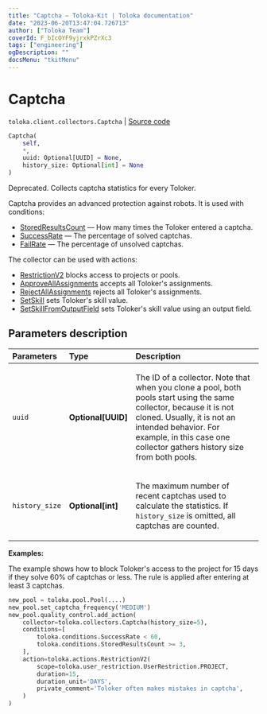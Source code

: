 ```yaml
---
title: "Captcha — Toloka-Kit | Toloka documentation"
date: "2023-06-20T13:47:04.726713"
author: ["Toloka Team"]
coverId: F_bIcOYF9yjrxkPZrXc3
tags: ["engineering"]
ogDescription: ""
docsMenu: "tkitMenu"
---
```


# Captcha

`toloka.client.collectors.Captcha` | [Source code](https://github.com/Toloka/toloka-kit/blob/v1.2.0/src/client/collectors.py#L249)

```python
Captcha(
    self,
    *,
    uuid: Optional[UUID] = None,
    history_size: Optional[int] = None
)
```

Deprecated. Collects captcha statistics for every Toloker.

Captcha provides an advanced protection against robots. It is used with conditions:
* [StoredResultsCount](/docs/toloka-kit/reference/toloka.client.conditions.StoredResultsCount) — How many times the Toloker entered a captcha.
* [SuccessRate](/docs/toloka-kit/reference/toloka.client.conditions.SuccessRate) — The percentage of solved captchas.
* [FailRate](/docs/toloka-kit/reference/toloka.client.conditions.FailRate) — The percentage of unsolved captchas.

The collector can be used with actions:
* [RestrictionV2](/docs/toloka-kit/reference/toloka.client.actions.RestrictionV2) blocks access to projects or pools.
* [ApproveAllAssignments](/docs/toloka-kit/reference/toloka.client.actions.ApproveAllAssignments) accepts all Toloker's assignments.
* [RejectAllAssignments](/docs/toloka-kit/reference/toloka.client.actions.RejectAllAssignments) rejects all Toloker's assignments.
* [SetSkill](/docs/toloka-kit/reference/toloka.client.actions.SetSkill) sets Toloker's skill value.
* [SetSkillFromOutputField](/docs/toloka-kit/reference/toloka.client.actions.SetSkillFromOutputField) sets Toloker's skill value using an output field.

## Parameters description

| Parameters | Type | Description |
| :----------| :----| :-----------|
`uuid`|**Optional\[UUID\]**|<p>The ID of a collector. Note that when you clone a pool, both pools start using the same collector, because it is not cloned. Usually, it is not an intended behavior. For example, in this case one collector gathers history size from both pools.</p>
`history_size`|**Optional\[int\]**|<p>The maximum number of recent captchas used to calculate the statistics. If `history_size` is omitted, all captchas are counted.</p>

**Examples:**

The example shows how to block Toloker's access to the project for 15 days if they solve 60% of captchas or less.
The rule is applied after entering at least 3 captchas.

```python
new_pool = toloka.pool.Pool(....)
new_pool.set_captcha_frequency('MEDIUM')
new_pool.quality_control.add_action(
    collector=toloka.collectors.Captcha(history_size=5),
    conditions=[
        toloka.conditions.SuccessRate < 60,
        toloka.conditions.StoredResultsCount >= 3,
    ],
    action=toloka.actions.RestrictionV2(
        scope=toloka.user_restriction.UserRestriction.PROJECT,
        duration=15,
        duration_unit='DAYS',
        private_comment='Toloker often makes mistakes in captcha',
    )
)
```